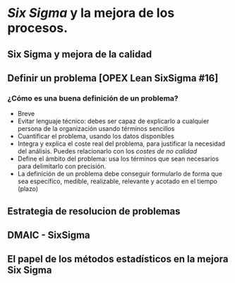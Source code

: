 # *Six Sigma* y la mejora de los procesos. 

## Six Sigma y mejora de la calidad

## Definir un problema [OPEX Lean SixSigma #16]

### ¿Cómo es una buena definición de un problema?

* Breve
* Evitar lenguaje técnico: debes ser capaz de explicarlo a cualquier persona de la organización usando términos sencillos
* Cuantificar el problema, usando los datos disponibles
* Integra y explica el coste real del problema, para justificar la necesidad del análisis. Puedes relacionarlo con los *costes de no calidad*
* Define el ámbito del problema: usa los términos que sean necesarios para delimitarlo con precisión.
* La definición de un problema debe conseguir formularlo de forma que sea específico, medible, realizable, relevante y acotado en el tiempo (plazo)

## Estrategia de resolucion de problemas

## DMAIC - SixSigma

## El papel de los métodos estadísticos en la mejora Six Sigma









